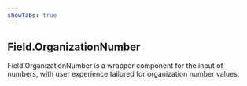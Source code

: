 ```yaml
---
showTabs: true
---
```


## Field.OrganizationNumber

Field.OrganizationNumber is a wrapper component for the input of numbers, with user experience tailored for organization number values.
